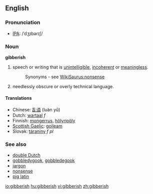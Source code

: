 ==English==
===Pronunciation===
*[[IPA]]: /ˈdʒɪbərɪʃ/
===Noun===
'''gibberish'''

#speech or writing that is [[unintelligible]], [[incoherent]] or [[meaningless]].
#:Synonyms - see [[WikiSaurus:nonsense]]
#needlessly obscure or overly technical language.

====Translations====
*Chinese: [[乱语]] (luàn yǔ)
*Dutch: [[wartaal]] ''f''
*Finnish: [[mongerrus]], [[hölynpöly]]
*[[Scottish Gaelic]]: [[goileam]] {{m}}
*Slovak: [[táraniny]] ''f pl''

===See also===
*[[double Dutch]]
*[[gobbledygook]], [[gobbledegook]]
*[[jargon]]
*[[nonsense]]
*[[pig latin]]

[[io:gibberish]]
[[hu:gibberish]]
[[vi:gibberish]]
[[zh:gibberish]]